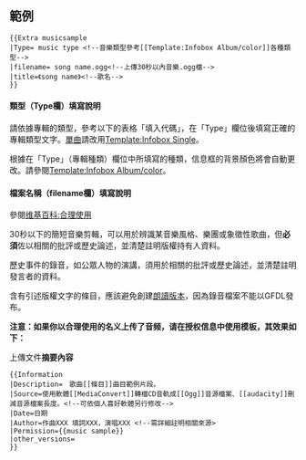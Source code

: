 <includeonly><!-- 在這裡加入模板的保護標識 --></includeonly><noinclude>{{template doc page viewed directly}}</noinclude>
<!-- 在本行下編輯模板說明 
== 模板介紹 ==

== 使用方法 ==-->

== 範例 ==
<pre>
{{Extra musicsample
|Type= music type <!--音樂類型參考[[Template:Infobox Album/color]]各種類型--> 
|filename= song name.ogg<!--上傳30秒以內音樂.ogg檔-->
|title=《song name》<!--歌名-->
}} 
</pre>
==== 類型（Type欄）填寫說明  ====
請依據專輯的類型，參考以下的表格「填入代碼」，在「Type」欄位後填寫正確的專輯類型文字。[[單曲]]請改用[[Template:Infobox Single]]。

{{Infobox album/doc/type}}

根據在「Type」（專輯種類）欄位中所填寫的種類，信息框的背景顏色將會自動更改。請參閱[[Template:Infobox Album/color]]。

==== 檔案名稱（filename欄）填寫說明 ====
參閱[[维基百科:合理使用]]

30秒以下的簡短音樂剪輯，可以用於辨識某音樂風格、樂團或象徵性歌曲，但'''必須'''佐以相關的批評或歷史論述，並清楚註明版權持有人資料。

歷史事件的錄音，如公眾人物的演講，須用於相關的批評或歷史論述，並清楚註明發言者的資料。

含有引述版權文字的條目，應該避免創建[[Wikipedia:專題/有聲維基百科|朗讀版本]]，因為錄音檔案不能以GFDL發布。

<b>注意：如果你以合理使用的名义上传了音频，请在授权信息中使用{{tl|music sample}}模板，其效果如下：</b>
{{music sample}}


上傳文件'''摘要內容'''
<pre>
{{Information
|Description=　歌曲[[條目]]曲目範例片段。
|Source=使用軟體[[MediaConvert]]轉檔CD音軌成[[Ogg]]音源檔案、[[audacity]]刪減音源檔案長度。<!--可依個人喜好軟體另行修改-->
|Date=日期
|Author=作曲XXX 填詞XXX，演唱XXX <!--需詳細註明相關來源>	
|Permission={{music sample}}
|other_versions=
}}
</pre>
<!--== 注意事项 ==

== 參見 ==

== 给模板编辑者的说明 ==
=== 模板结构 ===
=== 实现方法 ===
=== 编辑注意 ===-->

<includeonly>
<!-- 本行下加入模板的分類 -->

<!-- 本行下加入模板的跨語言鏈接 -->

</includeonly>